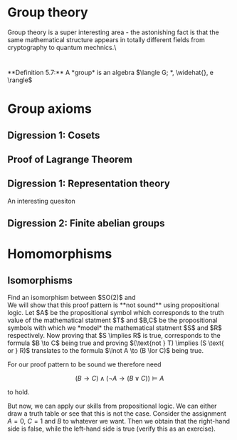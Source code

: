 
# Group theory

Group theory is a super interesting area - the astonishing fact is that the same mathematical structure appears in totally different fields from cryptography to quantum mechnics.\\

#
<Callout type='axiom'>
**Definition 5.7:** 
A *group* is an algebra $\langle G; *, \widehat{}, e \rangle$
</Callout>


# Group axioms

## Digression 1: Cosets


## Proof of Lagrange Theorem

## Digression 1: Representation theory

An interesting quesiton


## Digression 2: Finite abelian groups


# Homomorphisms

## Isomorphisms




<Problem title="Matrices and unit circle" source="Tobias Steinbrecher">
<div label="question">
Find an isomorphism between $SO(2)$ and 
</div>
<div label="answer">
We will show that this proof pattern is **not sound** using propositional logic.
Let $A$ be the propositional symbol which corresponds to the truth value of the mathematical statment $T$ and $B,C$ be the propositional symbols with which we *model* the mathematical statment $S$ and $R$ respectively. Now proving that $S \implies R$ is true, corresponds to the formula $B \to C$ being true and proving $(\text{not } T) \implies (S \text{ or } R)$ translates to the formula $\lnot A \to (B \lor C)$ being true.

For our proof pattern to be sound we therefore need

$$
(B \to C) \land (\lnot A \to (B \lor C)) \vDash A
$$

to hold.

But now, we can apply our skills from propositional logic. We can either draw a truth table or see that this is not the case. Consider the assignment $A = 0$, $C = 1$ and $B$ to whatever we want. Then we obtain that the right-hand side is false, while the left-hand side is true (verify this as an exercise).
</div>
</Problem>